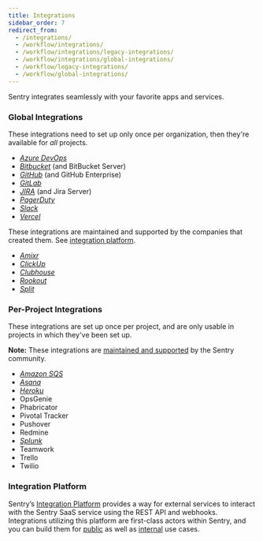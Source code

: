 ```yaml
---
title: Integrations
sidebar_order: 7
redirect_from:
  - /integrations/
  - /workflow/integrations/
  - /workflow/integrations/legacy-integrations/
  - /workflow/integrations/global-integrations/
  - /workflow/legacy-integrations/
  - /workflow/global-integrations/
---
```


Sentry integrates seamlessly with your favorite apps and services.

### Global Integrations

These integrations need to set up only once per organization, then they're available for _all_ projects.

- [_Azure DevOps_](/product/integrations/azure-devops/)
- [_Bitbucket_](/product/integrations/bitbucket/) (and BitBucket Server)
- [_GitHub_](/product/integrations/github/) (and GitHub Enterprise)
- [_GitLab_](/product/integrations/gitlab/)
- [_JIRA_](/product/integrations/jira/) (and Jira Server)
- [_PagerDuty_](/product/integrations/pagerduty/)
- [_Slack_](/product/integrations/slack/)
- [_Vercel_](/product/integrations/vercel/)

These integrations are maintained and supported by the companies that created them. See [integration platform](/workflow/integrations/integration-platform/).

- [_Amixr_](/product/integrations/amixr/)
- [_ClickUp_](/product/integrations/clickup/)
- [_Clubhouse_](/product/integrations/clubhouse/)
- [_Rookout_](/product/integrations/rookout/)
- [_Split_](/product/integrations/split/)

### Per-Project Integrations

These integrations are set up once per project, and are only usable in projects in which they've been set up.

**Note:** These integrations are [maintained and supported](https://forum.sentry.io) by the Sentry community.

- [_Amazon SQS_](/product/integrations/amazon-sqs/)
- [_Asana_](/product/integrations/asana/)
- [_Heroku_](/product/integrations/heroku/)
- OpsGenie
- Phabricator
- Pivotal Tracker
- Pushover
- Redmine
- [_Splunk_](/product/integrations/splunk/)
- Teamwork
- Trello
- Twilio

### Integration Platform

Sentry’s [Integration Platform](/workflow/integrations/integration-platform/) provides a way for external services to interact with the Sentry SaaS service using the REST API and webhooks. Integrations utilizing this platform are first-class actors within Sentry, and you can build them for [public](/product/integrations/integration-platform/#public-integrations) as well as [internal](/product/integrations/integration-platform/#internal-integrations) use cases.
